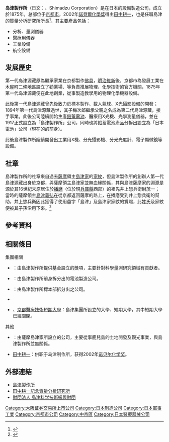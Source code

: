 {{Infobox_Company
| company_name      = 岛津製作所
| company_name_en   = SHIMADZU CORPORATION
| native_name       = 株式会社島津製作所
| native_name_lang  = ja
| logo              = File:Shimadzu.jpg
| image             = File:Shimadzu Corporation E1 Building 20160320-001.jpg
| image_size        = 
| image_caption     = 位於京都市的島津製作所本社E1號館
| type              = [[上市公司|上市公司]]
| traded_as         = {{tyo|tyo=1|7701}}
| foundation        = 1875年3月31日（創業）<br />[[1917年|1917年]][[9月1日|9月1日]]（改組為公司）
| founder           = 第一代{{tsl|ja|島津源蔵 (初代)|島津源藏 (第一代)|島津源藏}}
| key_people        = 第一代{{Tsl|ja|島津源蔵 (初代)|島津源藏 (第二代)|島津源藏}}（創辦人）<br />第二代{{tsl|ja|島津源蔵 (2代目)|島津源藏 (第二代)|島津源藏}}（第二任社長）
| location          = {{JPN}}<br />[[京都府|京都府]][[京都市|京都市]][[中京區|中京區]]西之京桑原町1番地
| industry          = 工業產品製造
| products          = 量測設備、醫療儀器
| capital           = 266億48百萬日圓
| revenue           = 3,425億日圓（2017年3月結算）<ref>{{Cite web| url=http://www.shimadzu.co.jp/ir/i7rr0a0000003ch1-att/n00kbc000000bbrr.pdf| format=PDF| title=2017年3月期決算說明會資料| language=ja| publisher=島津製作所| date=2017-05-12| accessdate=2017-09-21| archive-date=2017-09-21| archive-url=https://web.archive.org/web/20170921144309/http://www.shimadzu.co.jp/ir/i7rr0a0000003ch1-att/n00kbc000000bbrr.pdf| dead-url=no}}</ref>
| equity            = 
| assets            = 
| num_employees     = 11,528人（2017年3月31日資料）
| major_shareholder = [[明治安田生命保险|明治安田生命]]（7.04%）<br />{{tsl|ja|日本トラスティ・サービス信託銀行|日本信託服務銀行}}信託戶（6.08%）<br />[[日本Master_Trust信託銀行|日本Master Trust信託銀行]]信託戶（5.86%）<ref>{{Cite web| url=http://www.shimadzu.co.jp/ir/i7rr0a0000003d9q-att/n00kbc000000dqb5.pdf| format=PDF| title=島津レポート2017| publisher=島津製作所| accessdate=2017-09-22| language=ja| archive-date=2017-09-22| archive-url=https://web.archive.org/web/20170922145116/http://www.shimadzu.co.jp/ir/i7rr0a0000003d9q-att/n00kbc000000dqb5.pdf| dead-url=no}}</ref>
| homepage          = http://www.shimadzu.co.jp
}}

'''岛津製作所'''（日文：{{lang|ja|株式会社 島津製作所}}、Shimadzu Corporation）是在日本的設備製造公司，成立於1875年，总部位于[[京都市|京都市]]，2002年[[諾貝爾化學獎|諾貝爾化學獎]]得主[[田中耕一|田中耕一]]，也是任職島津的質量分析研究所所長<ref>{{Cite news| url=http://news.ltn.com.tw/news/business/paper/1078525| title=研發治癌藥 上毅與島津製作所結盟| date=2017-02-16| author=陳永吉| newspaper=[[自由時報|自由時報]]| accessdate=2017-09-21| archive-date=2017-09-21| archive-url=https://web.archive.org/web/20170921144720/http://news.ltn.com.tw/news/business/paper/1078525| dead-url=no}}</ref>，其主要產品包括：
* 分析、量測儀器
* 醫療用儀器
* 工業設備
* 航空設備

== 发展歷史 ==
第一代岛津源藏原為繼承家業在京都製作[[佛具|佛具]]，[[明治維新|明治維新]]後，京都市為發展工業在木屋町二條地區設立了勸業場、{{tsl|ja|舎密局|舍密局}}等負責推展物理、化學技術的官方機關，1875年第一代岛津源藏便在此地創業，從事製造教學用的物理化學機器設備。

此後第一代島津源藏曾先後致力於標本製作、載人氣球、X光攝影設備的開發；1894年第一代島津源藏過世，其子梅次郎繼承父親之名成為第二代島津源藏，接手事業。此後公司陸續開始生產[[鉛蓄電池|鉛蓄電池]]、醫療用X光機、光學測量儀器，並在1917正式設立為「島津製作所」公司，同時也將鉛蓄電池產品分拆出設立為「日本電池」公司（現在的{{Tsl|ja|ジーエス・ユアサコーポレーション|GS・湯淺公司}}的前身）。

此後島津製作所陸續開發出工業用X機、分光攝影機、分光光度計、電子顯微鏡等設備。

== 社章 == 
島津製作所的社章來自過去[[薩摩|薩摩]]領主[[島津家|島津家]]的[[家紋|家紋]]，但島津製作所的創辦人第一代島津源藏出身於京都，與薩摩領主島津家並無血緣關係，其與島津薩摩家的淵源是源於其16世紀末原居住於[[播磨|播磨]]（位於現[[兵庫縣|兵庫縣]]西部）的祖先井上惣兵衛尉茂一；當時的薩摩領主[[島津義弘|島津義弘]]在從京都返回薩摩的路上，在播磨受到井上惣兵衛的幫助，井上惣兵衛因此獲得了使用苗字「島津」及島津家家紋的賞賜，此姓氏及家紋便被其子孫沿用下來。<ref>{{Cite web| url=http://www.shimadzu.co.jp/aboutus/company/history.html| title=会社案内 - 沿革| publisher=島津製作所| language=ja| accessdate=2017-09-21| archive-date=2017-09-19| archive-url=https://web.archive.org/web/20170919103325/http://www.shimadzu.co.jp/aboutus/company/history.html| dead-url=no}}</ref>

== 參考資料 ==
{{Reflist}}

== 相關條目 ==
{{commons category|Shimadzu Corporation}}
; 集團相關
* {{Tsl|ja|島津賞}}：由島津製作所提供基金設立的獎項，主要針對科學量測研究領域有貢獻者。
* {{Tsl|ja|ジーエス・ユアサコーポレーション|GS・湯淺公司}}：由島津製作所前身拆分出的電池製造公司。
* {{Tsl|ja|京都科学|京都科學}}：由島津製作所標本部拆分出之公司。
* {{tsl|ja|島津創業記念資料館|島津創業紀念資料館}}
* {{tsl|ja|京都医療科学大学|京都醫療科學大學}}、[[京都醫療技術短期大學|京都醫療技術短期大學]]：島津集團所設立的大學、短期大學，其中短期大學已經關閉。

; 其他 
* {{tsl|ja|島津興業}}：由薩摩島津家所設立的公司，主要從事鹿兒島的土地開發及觀光事業，與島津製作所並無關係。
* [[田中耕一|田中耕一]]：供职于岛津制作所，获得2002年[[诺贝尔化学奖|诺贝尔化学奖]]。

==外部連結==
*[https://www.shimadzu.co.jp/ 島津製作所] {{Wayback|url=https://www.shimadzu.co.jp/ |date=20200305061545 }}
*[https://www.shimadzu.co.jp/aboutus/ms_r/index.html 田中耕一記念質量分析研究所] {{Wayback|url=https://www.shimadzu.co.jp/aboutus/ms_r/index.html |date=20190822153948 }}
*[https://www.shimadzu.co.jp/ssf/ 財団法人 島津科学技術振興財団] {{Wayback|url=https://www.shimadzu.co.jp/ssf/ |date=20200423194901 }}

{{Electronics industry in Japan}}
{{Authority control}}

[[Category:大阪证券交易所上市公司|Category:大阪证券交易所上市公司]]
[[Category:日本制造公司|Category:日本制造公司]]
[[Category:日本軍事工業|Category:日本軍事工業]]
[[Category:京都市公司|Category:京都市公司]]
[[Category:中京區|Category:中京區]]
[[Category:日本醫療器械公司|Category:日本醫療器械公司]]